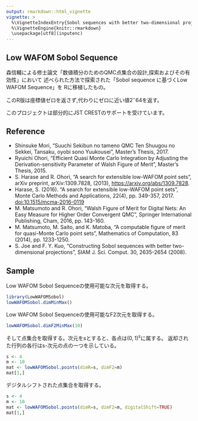```yaml
---
output: rmarkdown::html_vignette
vignette: >
  %\VignetteIndexEntry{Sobol sequences with better two-dimensional projections}
  %\VignetteEngine{knitr::rmarkdown}
  \usepackage[utf8](inputenc)
---
```


Low WAFOM Sobol Sequence
------------------------

森信輔による修士論文「数値積分のためのQMC点集合の設計,探索およびその有効性」において
述べられた方法で探索された「Sobol sequence に基づくLow WAFOM Sequence」を
Rに移植したもの。

このR版は座標値ゼロを返さず,代わりにゼロに近い値$2^-64$を返す。

このプロジェクトは部分的にJST CRESTのサポートを受けています。

Reference
---------
* Shinsuke Mori,
  "Suuchi Sekibun no tameno QMC Ten Shuugou no Sekkei, Tansaku,
  oyobi sono Yuukousei",
  Master's Thesis, 2017.
* Ryuichi Ohori,
  "Efficient Quasi Monte Carlo Integration by Adjusting the
  Derivation-sensitivity Parameter of Walsh Figure of Merit",
  Master's Thesis, 2015.
* S. Harase and R. Ohori,
  "A search for extensible low-WAFOM point sets",
  arXiv preprint, arXiv:1309.7828, (2013),
  [https://arxiv.org/abs/1309.7828](https://arxiv.org/abs/1309.7828).
* Harase, S. (2016).
  "A search for extensible low-WAFOM point sets",
  Monte Carlo Methods and Applications, 22(4), pp. 349-357, 2017.
  [doi:10.1515/mcma-2016-0119](doi:10.1515/mcma-2016-0119)
* M. Matsumoto and R. Ohori,
  "Walsh Figure of Merit for Digital Nets: An Easy Measure
  for Higher Order Convergent QMC",
  Springer International Publishing, Cham, 2016, pp. 143-160.
* M. Matsumoto, M. Saito, and K. Matoba,
  "A computable figure of merit for quasi-Monte Carlo point sets",
  Mathematics of Computation, 83 (2014), pp. 1233-1250.
* S. Joe and F. Y. Kuo,
  "Constructing Sobol sequences with better two-dimensional projections",
  SIAM J. Sci. Comput. 30, 2635-2654 (2008).

Sample
------
Low WAFOM Sobol Sequenceの使用可能な次元を取得する。
```r
library(LowWAFOMSobol)
lowWAFOMSobol.dimMinMax()
```

Low WAFOM Sobol Sequenceの使用可能なF2次元を取得する。
```r
lowWAFOMSobol.dimF2MinMax(10)
```

そして点集合を取得する。次元をsとすると、各点は$(0,1)^s$に属する。
返却された行列の各行はs-次元の点の一つを示している。
```r
s <- 4
m <- 10
mat <- lowWAFOMSobol.points(dimR=s, dimF2=m)
mat[1,]
```

デジタルシフトされた点集合を取得する。
```r
s <- 4
m <- 10
mat <- lowWAFOMSobol.points(dimR=s, dimF2=m, digitalShift=TRUE)
mat[1,]
```
